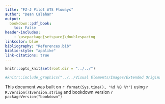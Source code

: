 ```yaml
---
title: "FZ-J Pilot ATS Floways"
author: "Dean Calahan"
output:
  bookdown::pdf_book:
    toc: False
header-includes:
    - \usepackage{setspace}\doublespacing
linkcolor: blue
bibliography: "References.bib"
biblio-style: "apalike"
link-citations: true
---
```

```r
knitr::opts_knit$set(root.dir = "../../")
```
\pagenumbering{gobble}
\vspace{25mm}
```r
#knitr::include_graphics("../../Visual Elements/Images/Extended Original Pilot (Cropped).png")
```
\newpage
This document was built on `r format(Sys.time(), '%d %B %Y')` using `r R.Version()$version.string` and bookdown version `r packageVersion("bookdown")`
\newpage
